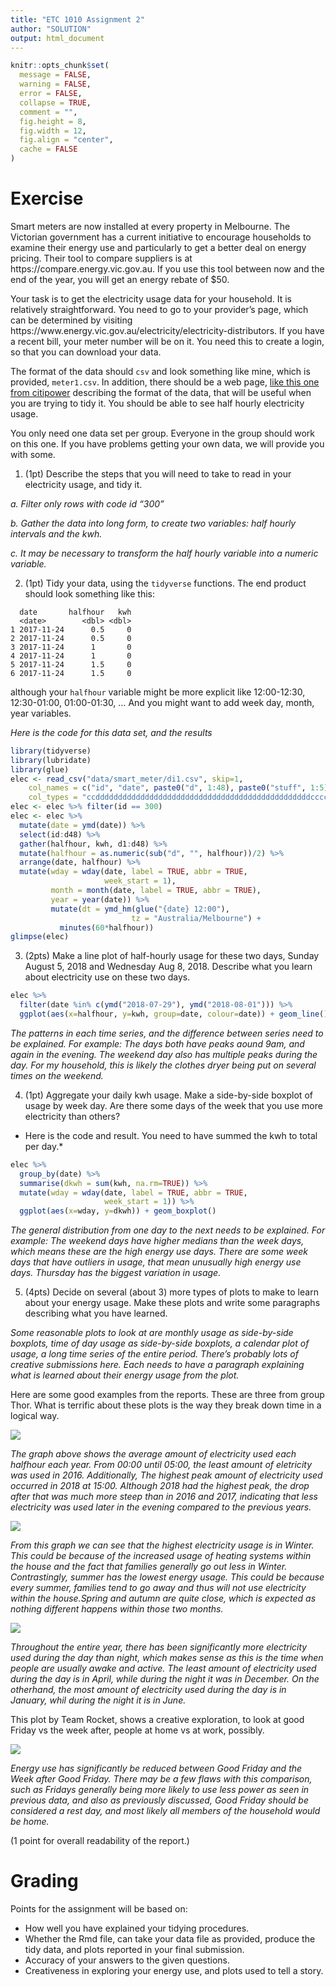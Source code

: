 ```yaml
---
title: "ETC 1010 Assignment 2"
author: "SOLUTION"
output: html_document
---
```


```r
knitr::opts_chunk$set(
  message = FALSE,
  warning = FALSE,
  error = FALSE, 
  collapse = TRUE,
  comment = "",
  fig.height = 8,
  fig.width = 12,
  fig.align = "center",
  cache = FALSE
)
```

# Exercise

Smart meters are now installed at every property in Melbourne. The Victorian government has a current initiative to encourage households to examine their energy use and particularly to get a better deal on energy pricing. Their tool to compare suppliers is at https://compare.energy.vic.gov.au. If you use this tool between now and the end of the year, you will get an energy rebate of $50.

Your task is to get the electricity usage data for your household. It is relatively straightforward. You need to go to your provider's page, which can be determined by visiting https://www.energy.vic.gov.au/electricity/electricity-distributors. If you have a recent bill, your meter number will be on it. You need this to create a login, so that you can download your data. 

The format of the data should `csv` and look something like mine, which is provided, `meter1.csv`. In addition, there should be a web page, [like this one from citipower](https://customermeterdata.portal.powercor.com.au/customermeterdata/articles/Question/A12-How-do-I-read-the-detailed-report?retURL=%2Fcustomermeterdata%2Fapex%2FCADArticleList&popup=true) describing the format of the data, that will be useful when you are trying to tidy it. You should be able to see half hourly electricity usage. 

You only need one data set per group. Everyone in the group should work on this one. If you have problems getting your own data, we will provide you with some. 

1. (1pt) Describe the steps that you will need to take to read in your electricity usage, and tidy it. 

*a. Filter only rows with code id "300"*

*b. Gather the data into long form, to create two variables: half hourly intervals and the kwh.*

*c. It may be necessary to transform the half hourly variable into a numeric variable.*

2. (1pt) Tidy your data, using the `tidyverse` functions. The end product should look something like this:

```
  date       halfhour   kwh
  <date>        <dbl> <dbl>
1 2017-11-24      0.5     0
2 2017-11-24      0.5     0
3 2017-11-24      1       0
4 2017-11-24      1       0
5 2017-11-24      1.5     0
6 2017-11-24      1.5     0
```

although your `halfhour` variable might be more explicit like 12:00-12:30, 12:30-01:00, 01:00-01:30, ... And you might want to add week day, month, year variables. 

*Here is the code for this data set, and the results*

```r
library(tidyverse)
library(lubridate)
library(glue)
elec <- read_csv("data/smart_meter/di1.csv", skip=1, 
    col_names = c("id", "date", paste0("d", 1:48), paste0("stuff", 1:5)), 
    col_types = "ccddddddddddddddddddddddddddddddddddddddddddddddddccccc")
elec <- elec %>% filter(id == 300) 
elec <- elec %>%
  mutate(date = ymd(date)) %>%
  select(id:d48) %>%
  gather(halfhour, kwh, d1:d48) %>%
  mutate(halfhour = as.numeric(sub("d", "", halfhour))/2) %>%
  arrange(date, halfhour) %>%
  mutate(wday = wday(date, label = TRUE, abbr = TRUE, 
                     week_start = 1),
         month = month(date, label = TRUE, abbr = TRUE),
         year = year(date)) %>%
         mutate(dt = ymd_hm(glue("{date} 12:00"), 
                           tz = "Australia/Melbourne") +
           minutes(60*halfhour))
glimpse(elec)
```

3. (2pts) Make a line plot of half-hourly usage for these two days, Sunday August 5, 2018 and Wednesday Aug 8, 2018. Describe what you learn about electricity use on these two days. 

```r
elec %>% 
  filter(date %in% c(ymd("2018-07-29"), ymd("2018-08-01"))) %>%
  ggplot(aes(x=halfhour, y=kwh, group=date, colour=date)) + geom_line()
```

*The patterns in each time series, and the difference between series need to be explained. For example: The days both have peaks aound 9am, and again in the evening. The weekend day also has multiple peaks during the day. For my household, this is likely the clothes dryer being put on several times on the weekend.*

4. (1pt) Aggregate your daily kwh usage. Make a side-by-side boxplot of usage by week day. Are there some days of the week that you use more electricity than others?

* Here is the code and result. You need to have summed the kwh to total per day.*

```r
elec %>% 
  group_by(date) %>%
  summarise(dkwh = sum(kwh, na.rm=TRUE)) %>%
  mutate(wday = wday(date, label = TRUE, abbr = TRUE, 
                     week_start = 1)) %>%
  ggplot(aes(x=wday, y=dkwh)) + geom_boxplot()
```

*The general distribution from one day to the next needs to be explained. For example: The weekend days have higher medians than the week days, which means these are the high energy use days. There are some week days that have outliers in usage, that mean unusually high energy use days. Thursday has the biggest variation in usage.*

5. (4pts) Decide on several (about 3) more types of plots to make to learn about your energy usage. Make these plots and write some paragraphs describing what you have learned. 

*Some reasonable plots to look at are monthly usage as side-by-side boxplots, time of day usage as side-by-side boxplots, a calendar plot of usage, a long time series of the entire period. There's probably lots of creative submissions here. Each needs to have a paragraph explaining what is learned about their energy usage from the plot.*

Here are some good examples from the reports. These are three from group Thor. What is terrific about these plots is the way they break down time in a logical way. 

![](assignment2_plots/thor1.png)

*The graph above shows the average amount of electricity used each halfhour each year. From 00:00 until 05:00, the least amount of eletricity was used in 2016. Additionally, The highest peak amount of electricity used occurred in 2018 at 15:00. Although 2018 had the highest peak, the drop after that was much more steep than in 2016 and 2017, indicating that less electricity was used later in the evening compared to the previous years.*

![](assignment2_plots/thor2.png)

*From this graph we can see that the highest electricity usage is in Winter. This could be because of the increased usage of heating systems within the house and the fact that families generally go out less in Winter. Contrastingly, summer has the lowest energy usage. This could be because every summer, families tend to go away and thus will not use electricity within the house.Spring and autumn are quite close, which is expected as nothing different happens within those two months.*

![](assignment2_plots/thor3.png)

*Throughout the entire year, there has been significantly more electricity used during the day than night, which makes sense as this is the time when people are usually awake and active. The least amount of electricity used during the day is in April, while during the night it was in December. On the otherhand, the most amount of electricity used during the day is in January, whil during the night it is in June.*

This plot by Team Rocket, shows a creative exploration, to look at good Friday vs the week after, people at home vs at work, possibly.


![](assignment2_plots/teamrocket1.png)

*Energy use has significantly be reduced between Good Friday and the Week after Good Friday. There may be a few flaws with this comparison, such as Fridays generally being more likely to use less power as seen in previous data, and also as previously discussed, Good Friday should be considered a rest day, and most likely all members of the household would be home.*

(1 point for overall readability of the report.)

# Grading

Points for the assignment will be based on:

- How well you have explained your tidying procedures.
- Whether the Rmd file, can take your data file as provided,  produce the tidy data, and plots reported in your final submission.
- Accuracy of your answers to the given questions. 
- Creativeness in exploring your energy use, and plots used to tell a story. 
